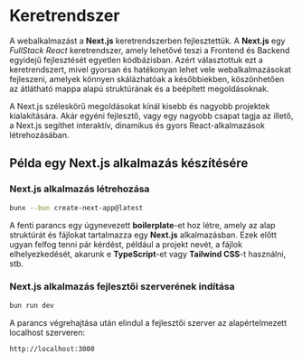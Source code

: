 
# Keretrendszer

A webalkalmazást a **Next.js** keretrendszerben fejlesztettük. A **Next.js** egy _FullStack React_ keretrendszer, amely lehetővé teszi a Frontend és Backend egyidejű fejlesztését egyetlen kódbázisban. Azért választottuk ezt a keretrendszert, mivel gyorsan és hatékonyan lehet vele webalkalmazásokat fejleszeni, amelyek könnyen skálázhatóak a későbbiekben, köszönhetően az átlátható mappa alapú struktúrának és a beépített megoldásoknak.

A Next.js széleskörű megoldásokat kínál kisebb és nagyobb projektek kialakítására. Akár egyéni fejlesztő, vagy egy nagyobb csapat tagja az illető, a Next.js segíthet interaktív, dinamikus és gyors React-alkalmazások létrehozásában.

## Példa egy Next.js alkalmazás készítésére

<Steps>

### Next.js alkalmazás létrehozása

```bash
bunx --bun create-next-app@latest
```

A fenti parancs egy úgynevezett **boilerplate**-et hoz létre, amely az alap struktúrát és fájlokat tartalmazza egy **Next.js** alkalmazásban. Ezek előtt ugyan felfog tenni pár kérdést, például a projekt nevét, a fájlok elhelyezkedését, akarunk e **TypeScript**-et vagy **Tailwind CSS**-t használni, stb.

### Next.js alkalmazás fejlesztői szerverének indítása

```bash
bun run dev
```

A parancs végrehajtása után elindul a fejlesztői szerver az alapértelmezett localhost szerveren:

```plaintext
http://localhost:3000
```

</Steps>
